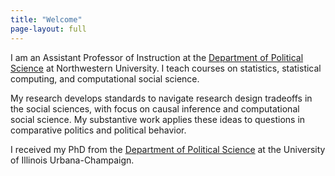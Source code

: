 ```yaml
---
title: "Welcome"
page-layout: full
---
```


I am an Assistant Professor of Instruction at the [Department of Political Science](https://polisci.northwestern.edu/) at Northwestern University. I teach courses on statistics, statistical computing, and computational social science.

My research develops standards to navigate research design tradeoffs in the social sciences, with focus on causal inference and computational social science. My substantive work applies these ideas to questions in comparative politics and political behavior.

I received my PhD from the [Department of Political Science](https://pol.illinois.edu/) at the University of Illinois Urbana-Champaign.